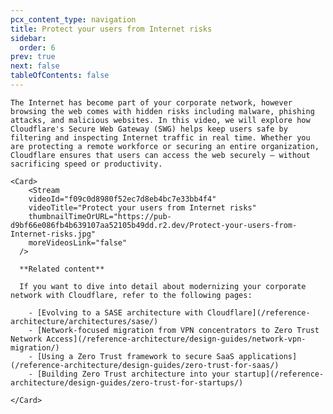 ```yaml
---
pcx_content_type: navigation
title: Protect your users from Internet risks
sidebar:
  order: 6
prev: true
next: false
tableOfContents: false
---
```



<Tabs>
  <TabItem label="Watch this episode">

    The Internet has become part of your corporate network, however browsing the web comes with hidden risks including malware, phishing attacks, and malicious websites. In this video, we will explore how Cloudflare's Secure Web Gateway (SWG) helps keep users safe by filtering and inspecting Internet traffic in real time. Whether you are protecting a remote workforce or securing an entire organization, Cloudflare ensures that users can access the web securely — without sacrificing speed or productivity.

    <Card>
        <Stream
        videoId="f09c0d8980f52ec7d8eb4bc7e33bb4f4"
        videoTitle="Protect your users from Internet risks"
        thumbnailTimeOrURL="https://pub-d9bf66e086fb4b639107aa52105b49dd.r2.dev/Protect-your-users-from-Internet-risks.jpg"
        moreVideosLink="false"
      />

      **Related content**

      If you want to dive into detail about modernizing your corporate network with Cloudflare, refer to the following pages:

        - [Evolving to a SASE architecture with Cloudflare](/reference-architecture/architectures/sase/)
        - [Network-focused migration from VPN concentrators to Zero Trust Network Access](/reference-architecture/design-guides/network-vpn-migration/)
        - [Using a Zero Trust framework to secure SaaS applications](/reference-architecture/design-guides/zero-trust-for-saas/)
        - [Building Zero Trust architecture into your startup](/reference-architecture/design-guides/zero-trust-for-startups/)

    </Card>    
  </TabItem>

  <TabItem label="Series overview">
    <Render file="sase-series-navigation" />             
  </TabItem> 
</Tabs>
